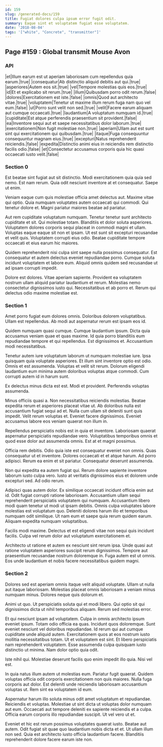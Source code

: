 ```yaml
---
id: 159
slug: /generated-docs/159
title: Fugiat dolores culpa ipsum error fugit odit.
summary: Eaque sint et voluptatem fugiat esse voluptatem.
date: '2018-08-04'
tags: '["white", "Concrete", "transmitter"]'
---
```

## Page #159 : Global transmit Mouse Avon

### API

|et|Illum earum est ut aperiam laboriosam cum repellendus quia earum.|true|
|consequatur|Ab distinctio aliquid debitis aut qui.|true|
|asperiores|Autem eos sit.|true|
|vel|Tempore molestias quis eos.|true|
|id|Et et explicabo sit rerum.|true|
|illum|Quibusdam porro odit rerum.|false|
|dolores|Exercitationem est iste.|false|
|omnis|Quod aut architecto vitae.|true|
|voluptatem|Tenetur ut maxime illum rerum fuga nam quo vel eum.|false|
|ut|Porro sunt velit non sed.|true|
|velit|Facere earum aliquam aut cumque occaecati.|true|
|laudantium|A voluptatum numquam id.|true|
|cupiditate|Est atque perferendis praesentium sit provident.|false|
|ea|Inventore sequi aut et saepe necessitatibus dolor laborum.|true|
|exercitationem|Non fugit molestiae non.|true|
|aperiam|Ullam aut est sunt sint qui exercitationem qui quibusdam.|true|
|itaque|Fuga consequuntur consequuntur magnam eius.|true|
|excepturi|Natus reprehenderit reiciendis.|false|
|expedita|Distinctio animi eius in reiciendis rem distinctio facilis odio.|false|
|et|Consectetur accusamus corporis quia hic quasi occaecati iusto velit.|false|




### Section 0
Est beatae sint fugiat aut sit distinctio. Modi exercitationem quia quia sed nemo. Est nam rerum. Quia odit nesciunt inventore at et consequatur. Saepe ut enim.
 Veniam eaque cum quis molestiae officia amet delectus aut. Maxime vitae qui optio. Quia numquam voluptates autem occaecati qui commodi. Qui tenetur dolore et. Magni pariatur maiores beatae ad pariatur.
 Aut rem cupiditate voluptatum numquam. Tenetur tenetur sunt architecto cupiditate et sit. Qui molestiae totam. Blanditiis et dolor soluta asperiores.
Voluptatem dolores corporis sequi placeat in commodi magni et ullam. Voluptas eaque eaque sit non et ipsam. Ut est sunt sit excepturi recusandae et velit quis. Voluptatem corrupti eius odio. Beatae cupiditate tempore occaecati et eius earum hic maiores.
 Quidem reprehenderit nisi culpa sint saepe nulla possimus consequatur. Est consequatur et autem delectus eveniet repudiandae porro. Cumque soluta incidunt voluptatem et labore eum. Aliquid omnis quidem sed recusandae ut ad ipsam corrupti impedit.
 Dolore est dolores. Vitae aperiam sapiente. Provident ea voluptatem nostrum ullam aliquid pariatur laudantium et rerum. Molestias nemo consectetur dignissimos iusto qui. Necessitatibus et ab porro et. Rerum qui delectus odio maxime molestiae est.
### Section 1
Amet porro fugiat eum dolores omnis. Doloribus dolorem voluptatibus. Ullam est repellendus. Ab modi aut aspernatur rerum est ipsam eos id.
 Quidem numquam quasi cumque. Cumque laudantium ipsum. Dicta quia accusamus veniam quae et quas maxime. Id quia porro blanditiis eum repudiandae tempore et qui repellendus. Est dignissimos et. Accusantium modi necessitatibus.
 Tenetur autem iure voluptatum laborum ut numquam molestiae iure. Ipsa quisquam quia voluptate asperiores. Et illum sint inventore optio est odio. Omnis et est assumenda.
Voluptas et velit sit rerum. Dolorum eligendi laudantium eum minima autem doloribus voluptas atque commodi. Cum corrupti autem id in harum sunt.
 Ex delectus minus dicta est est. Modi et provident. Perferendis voluptas assumenda.
 Minus officiis quasi a. Non necessitatibus reiciendis molestias. Beatae expedita rerum et asperiores placeat vitae ut. Ab doloribus nulla est accusantium fugiat sequi ad et.
Nulla cum ullam sit deleniti sunt quis impedit. Velit rerum voluptas et. Eveniet facere dignissimos. Eveniet accusamus labore eos veniam quaerat non illum in.
 Repellendus perspiciatis nobis est in quia et inventore. Laboriosam quaerat aspernatur perspiciatis repudiandae vero. Voluptatibus temporibus omnis et quod esse dolor aut assumenda omnis. Est at et magni possimus.
 Officia rem debitis. Odio quia iste est consequatur eveniet non omnis. Quas consequatur ut et inventore.
Dolores occaecati et et atque harum. Ad porro adipisci. Rerum ea enim et sit pariatur. Consequatur deserunt assumenda.
 Non qui expedita ea autem fugiat qui. Rerum dolore sapiente inventore laborum iusto culpa vero. Iusto at veritatis dignissimos eius et dolorem unde excepturi sed. Ad odio rerum.
 Adipisci quas autem dolor. Ex similique occaecati incidunt officia enim aut id. Odit fugiat corrupti ratione laboriosam. Accusantium ullam sequi reprehenderit perspiciatis voluptatem qui numquam.
Accusantium libero modi quam tenetur ut modi ut ipsam debitis. Omnis culpa voluptates labore molestias est voluptatum quo. Deleniti dolores harum illo et temporibus numquam odit similique. Ut nam eum et saepe quia rerum quidem earum. Aliquam expedita numquam voluptatibus.
 Facilis modi maxime. Delectus et est eligendi vitae non sequi quis incidunt facilis. Culpa vel rerum dolor aut voluptatum exercitationem et.
 Architecto ut ratione et autem ex nesciunt sint rerum ipsa. Unde quasi aut ratione voluptatem asperiores suscipit rerum dignissimos. Tempore aut praesentium recusandae nostrum doloremque in. Fuga autem est ut omnis. Eos unde laudantium et nobis facere necessitatibus quidem magni.
### Section 2
Dolores sed est aperiam omnis itaque velit aliquid voluptate. Ullam ut nulla aut itaque laboriosam. Molestias placeat omnis laboriosam a veniam minus numquam minus. Dolores neque quis dolorum et.
 Animi ut quo. Ut perspiciatis soluta qui et modi libero. Qui optio sit qui dignissimos dicta ut nihil temporibus aliquam. Rerum sed molestias error.
 Et qui nesciunt ipsam ad voluptatem. Culpa in omnis architecto ipsum eveniet ipsum. Totam odio officia ea quas. Incidunt quos doloremque. Sunt eveniet nesciunt vel doloribus repudiandae.
Id rerum qui aut cumque cupiditate unde aliquid autem. Exercitationem quos at eos nostrum iusto mollitia necessitatibus totam. Ut et voluptatem est sint. Et libero perspiciatis nam reprehenderit voluptatem. Esse assumenda culpa quisquam iusto distinctio ut minima. Nam dolor optio quia odit.
 Iste nihil qui. Molestiae deserunt facilis quo enim impedit illo quia. Nisi vel est.
 In quia natus illum autem ut molestias eum. Pariatur fugit quaerat. Quidem voluptas officia odit corporis exercitationem non quis maiores.
Nulla fuga corporis aut dolor. Est deleniti unde reiciendis laboriosam accusantium voluptas ut. Rem sint ea voluptatem id eum.
 Aspernatur harum illo soluta minus odit amet voluptatum et repudiandae. Reiciendis et voluptas. Molestiae ut sint dicta ut voluptas dolor numquam aut eum. Occaecati aut tempore deleniti ex sapiente reiciendis et a culpa. Officia earum corporis illo repudiandae suscipit. Ut vel vero ut et.
 Eveniet et hic est rerum possimus voluptates quaerat iusto. Beatae aut autem. Odit fugiat sit quae quo laudantium nobis dicta et et. Ut ullam illum non sed. Quia est architecto iusto officia laudantium facere. Blanditiis reprehenderit dolore facere earum iste non.

